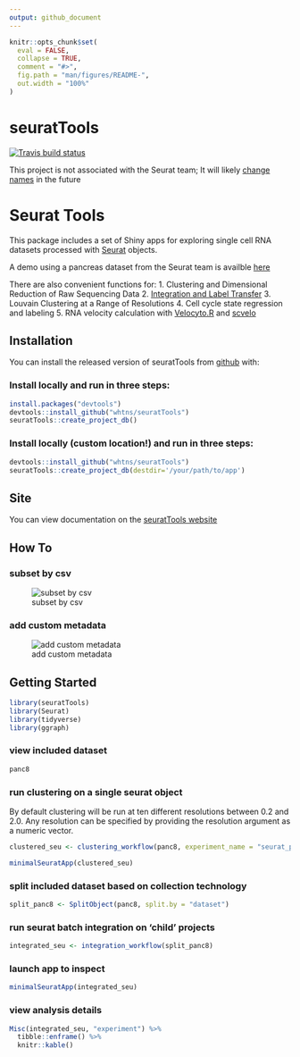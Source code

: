 ```yaml
---
output: github_document
---
```


<!-- README.md is generated from README.Rmd. Please edit that file -->

```r
knitr::opts_chunk$set(
  eval = FALSE,
  collapse = TRUE,
  comment = "#>",
  fig.path = "man/figures/README-",
  out.width = "100%"
)
```

# seuratTools

<!-- badges: start -->
<!-- badges: end -->

<!-- badges: start -->
[![Travis build status](https://travis-ci.org/whtns/seuratTools.svg?branch=master)](https://travis-ci.org/whtns/seuratTools)
<!-- badges: end -->

This project is not associated with the Seurat team; It will likely [change names](https://www.njtierney.com/post/2017/10/27/change-pkg-name/) in the future

# Seurat Tools

This package includes a set of Shiny apps for exploring single cell RNA datasets processed with [Seurat](https://github.com/satijalab/seurat) objects. 

A demo using a pancreas dataset from the Seurat team is availble [here](http://cobriniklab.saban-chla.usc.edu:3838/seuratTools_demo/)

There are also convenient functions for:
1. Clustering and Dimensional Reduction of Raw Sequencing Data
2. [Integration and Label Transfer](https://satijalab.org/seurat/v3.0/pancreas_integration_label_transfer.html)
3. Louvain Clustering at a Range of Resolutions 
4. Cell cycle state regression and labeling 
5. RNA velocity calculation with [Velocyto.R](https://velocyto.org/) and [scvelo](https://scvelo.readthedocs.io/)


## Installation

You can install the released version of seuratTools from [github](https://github.com/whtns/seuratTools) with:

### Install locally and run in three steps:

```r
install.packages("devtools")
devtools::install_github("whtns/seuratTools")
seuratTools::create_project_db()
```

### Install locally (custom location!) and run in three steps:
```r
devtools::install_github("whtns/seuratTools")
seuratTools::create_project_db(destdir='/your/path/to/app')
```

## Site

You can view documentation on the [seuratTools website](https://whtns.github.io/seuratTools)

## How To 

### subset by csv

![subset by csv](README_docs/subset_by_csv.gif)

### add custom metadata

![add custom metadata](README_docs/add_arbitrary_metadata.gif)

## Getting Started 

```r
library(seuratTools)
library(Seurat)
library(tidyverse)
library(ggraph)
```

### view included dataset 

```r
panc8
```

### run clustering on a single seurat object

By default clustering will be run at ten different resolutions between 0.2 and 2.0. Any resolution can be specified by providing the resolution argument as a numeric vector.

```r
clustered_seu <- clustering_workflow(panc8, experiment_name = "seurat_pancreas", organism = "human")
```

```r
minimalSeuratApp(clustered_seu)
```

### split included dataset based on collection technology 

```r
split_panc8 <- SplitObject(panc8, split.by = "dataset")

```

### run seurat batch integration on 'child' projects

```r
integrated_seu <- integration_workflow(split_panc8)
```

### launch app to inspect

```r

minimalSeuratApp(integrated_seu)

```

### view analysis details

```r
Misc(integrated_seu, "experiment") %>% 
  tibble::enframe() %>% 
  knitr::kable()
```
